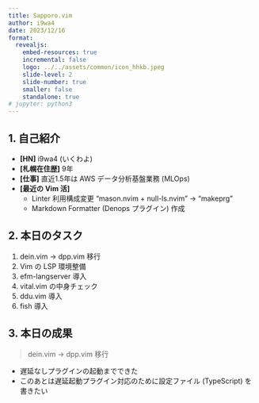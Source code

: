 ```yaml
---
title: Sapporo.vim
author: i9wa4
date: 2023/12/16
format:
  revealjs:
    embed-resources: true
    incremental: false
    logo: ../../assets/common/icon_hhkb.jpeg
    slide-level: 2
    slide-number: true
    smaller: false
    standalone: true
# jupyter: python3
---
```


## 1. 自己紹介

- **[HN]** i9wa4 (いくわよ)
- **[札幌在住歴]** 9年
- **[仕事]** 直近1.5年は AWS データ分析基盤業務 (MLOps)
- **[最近の Vim 活]**
    - Linter 利用構成変更 "mason.nvim + null-ls.nvim" -> "makeprg"
    - Markdown Formatter (Denops プラグイン) 作成

## 2. 本日のタスク

1. dein.vim -> dpp.vim 移行
1. Vim の LSP 環境整備
1. efm-langserver 導入
1. vital.vim の中身チェック
1. ddu.vim 導入
1. fish 導入

## 3. 本日の成果

> dein.vim -> dpp.vim 移行

- 遅延なしプラグインの起動までできた
- このあとは遅延起動プラグイン対応のために設定ファイル (TypeScript) を書きたい
